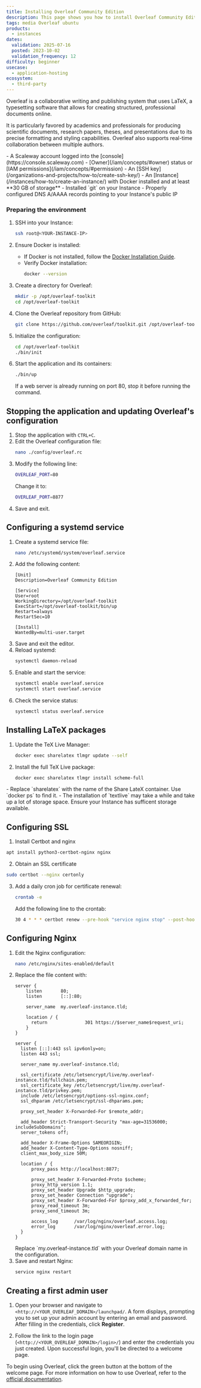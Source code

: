 ```yaml
---
title: Installing Overleaf Community Edition
description: This page shows you how to install Overleaf Community Edition on Ubuntu Linux
tags: media Overleaf ubuntu
products:
  - instances
dates:
  validation: 2025-07-16
  posted: 2023-10-02
  validation_frequency: 12
difficulty: beginner
usecase:
  - application-hosting
ecosystem:
  - third-party
---
```


<ClickableBanner
  productLogo="generic"
  title="Host your own Overleaf instance on Scaleway for seamless teamwork."
  url="https://account.scaleway.com/register"
  label="Create your account"
/>
Overleaf is a collaborative writing and publishing system that uses LaTeX, a typesetting software that allows for creating structured, professional documents online.

It is particularly favored by academics and professionals for producing scientific documents, research papers, theses, and presentations due to its precise formatting and styling capabilities. Overleaf also supports real-time collaboration between multiple authors.

<Requirements />
- A Scaleway account logged into the [console](https://console.scaleway.com)
- [Owner](/iam/concepts/#owner) status or [IAM permissions](/iam/concepts/#permission)
- An [SSH key](/organizations-and-projects/how-to/create-ssh-key/)
- An [Instance](/instances/how-to/create-an-instance/) with Docker installed and at least **30 GB of storage**
- Installed `git` on your Instance
- Properly configured DNS A/AAAA records pointing to your Instance's public IP

### Preparing the environment
1. SSH into your Instance:
    ```bash
    ssh root@<YOUR-INSTANCE-IP>
    ```
2. Ensure Docker is installed:
    - If Docker is not installed, follow the [Docker Installation Guide](/tutorials/install-docker-ubuntu-jammy-jellyfish/).
    - Verify Docker installation:
      ```bash
      docker --version
      ```

3. Create a directory for Overleaf:
    ```bash
    mkdir -p /opt/overleaf-toolkit
    cd /opt/overleaf-toolkit
    ```

4. Clone the Overleaf repository from GitHub:
    ```bash
    git clone https://github.com/overleaf/toolkit.git /opt/overleaf-toolkit
    ```

5. Initialize the configuration:
    ```bash
    cd /opt/overleaf-toolkit
    ./bin/init
    ```

6. Start the application and its containers:
    ```bash
    ./bin/up
    ```
    <Message type="note">
    If a web server is already running on port 80, stop it before running the command.
    </Message>

## Stopping the application and updating Overleaf's configuration

1. Stop the application with `CTRL+C`.
2. Edit the Overleaf configuration file:
   ```bash
   nano ./config/overleaf.rc
   ```
3. Modify the following line:
   ```bash
   OVERLEAF_PORT=80
   ```
   Change it to:
   ```bash
   OVERLEAF_PORT=8877
   ```
4. Save and exit.


## Configuring a systemd service

1. Create a systemd service file:
    ```bash
    nano /etc/systemd/system/overleaf.service
    ```
2. Add the following content:
    ```
    [Unit]
    Description=Overleaf Community Edition

    [Service]
    User=root
    WorkingDirectory=/opt/overleaf-toolkit
    ExecStart=/opt/overleaf-toolkit/bin/up
    Restart=always
    RestartSec=10

    [Install]
    WantedBy=multi-user.target
    ```
3. Save and exit the editor.
4. Reload systemd:
    ```bash
    systemctl daemon-reload
    ```
5. Enable and start the service:
    ```bash
    systemctl enable overleaf.service
    systemctl start overleaf.service
    ```
6. Check the service status:
    ```bash
    systemctl status overleaf.service
    ```

## Installing LaTeX packages

1. Update the TeX Live Manager:
    ```bash
    docker exec sharelatex tlmgr update --self
    ```
2. Install the full TeX Live package:
    ```bash
    docker exec sharelatex tlmgr install scheme-full
    ```
<Message type="note">
    - Replace `sharelatex` with the name of the Share LateX container. Use `docker ps` to find it.
    - The installation of `textlive` may take a while and take up a lot of storage space. Ensure your Instance has sufficent storage available.
</Message>

## Configuring SSL

1. Install Certbot and nginx
```bash
apt install python3-certbot-nginx nginx
```

2. Obtain an SSL certificate
```bash
sudo certbot --nginx certonly
```

3. Add a daily cron job for certificate renewal:
    ```bash
    crontab -e
    ```
    Add the following line to the crontab:
    ```bash
    30 4 * * * certbot renew --pre-hook "service nginx stop" --post-hook "service nginx start"
    ```

## Configuring Nginx

1. Edit the Nginx configuration:
    ```bash
    nano /etc/nginx/sites-enabled/default
    ```
2. Replace the file content with:
    ```
    server {
        listen       80;
        listen       [::]:80;

        server_name  my.overleaf-instance.tld;

        location / {
          return              301 https://$server_name$request_uri;
        }
    }

    server {
      listen [::]:443 ssl ipv6only=on;
      listen 443 ssl;

      server_name my.overleaf-instance.tld;

      ssl_certificate /etc/letsencrypt/live/my.overleaf-instance.tld/fullchain.pem;
      ssl_certificate_key /etc/letsencrypt/live/my.overleaf-instance.tld/privkey.pem;
      include /etc/letsencrypt/options-ssl-nginx.conf;
      ssl_dhparam /etc/letsencrypt/ssl-dhparams.pem;

      proxy_set_header X-Forwarded-For $remote_addr;

      add_header Strict-Transport-Security "max-age=31536000; includeSubDomains";
      server_tokens off;

      add_header X-Frame-Options SAMEORIGIN;
      add_header X-Content-Type-Options nosniff;
      client_max_body_size 50M;

      location / {
          proxy_pass http://localhost:8877;

          proxy_set_header X-Forwarded-Proto $scheme;
          proxy_http_version 1.1;
          proxy_set_header Upgrade $http_upgrade;
          proxy_set_header Connection "upgrade";
          proxy_set_header X-Forwarded-For $proxy_add_x_forwarded_for;
          proxy_read_timeout 3m;
          proxy_send_timeout 3m;

          access_log      /var/log/nginx/overleaf.access.log;
          error_log       /var/log/nginx/overleaf.error.log;
      }
    }
    ```
    <Message type="note">
      Replace `my.overleaf-instance.tld` with your Overleaf domain name in the configuration.
    </Message>
3. Save and restart Nginx:
    ```bash
    service nginx restart
    ```

## Creating a first admin user

1. Open your browser and navigate to `<http://<YOUR_OVERLEAF_DOMAIN>/launchpad/`. A form displays, prompting you to set up your admin account by entering an email and password. After filling in the credentials, click **Register**.

2. Follow the link to the login page (`<http://<YOUR_OVERLEAF_DOMAIN>/login>/`) and enter the credentials you just created. Upon successful login, you'll be directed to a welcome page.

To begin using Overleaf, click the green button at the bottom of the welcome page. For more information on how to use Overleaf, refer to the [official documentation](https://www.overleaf.com/learn).
